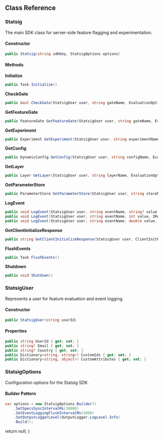 ## Class Reference

### Statsig

The main SDK class for server-side feature flagging and experimentation.

#### Constructor
```csharp
public Statsig(string sdkKey, StatsigOptions options)
```

#### Methods

**Initialize**
```csharp
public Task Initialize()
```

**CheckGate**
```csharp
public bool CheckGate(StatsigUser user, string gateName, EvaluationOptions? options = null)
```

**GetFeatureGate**
```csharp
public FeatureGate GetFeatureGate(StatsigUser user, string gateName, EvaluationOptions? options = null)
```

**GetExperiment**
```csharp
public Experiment GetExperiment(StatsigUser user, string experimentName, EvaluationOptions? options = null)
```

**GetConfig**
```csharp
public DynamicConfig GetConfig(StatsigUser user, string configName, EvaluationOptions? options = null)
```

**GetLayer**
```csharp
public Layer GetLayer(StatsigUser user, string layerName, EvaluationOptions? options = null)
```

**GetParameterStore**
```csharp
public ParameterStore GetParameterStore(StatsigUser user, string storeName, EvaluationOptions? options = null)
```

**LogEvent**
```csharp
public void LogEvent(StatsigUser user, string eventName, string? value = null, IReadOnlyDictionary<string, string>? metadata = null)
public void LogEvent(StatsigUser user, string eventName, int value, IReadOnlyDictionary<string, string>? metadata = null)
public void LogEvent(StatsigUser user, string eventName, double value, IReadOnlyDictionary<string, string>? metadata = null)
```

**GetClientInitializeResponse**
```csharp
public string GetClientInitializeResponse(StatsigUser user, ClientInitResponseOptions? options = null)
```

**FlushEvents**
```csharp
public Task FlushEvents()
```

**Shutdown**
```csharp
public void Shutdown()
```

### StatsigUser

Represents a user for feature evaluation and event logging.

#### Constructor
```csharp
public StatsigUser(string userId)
```

#### Properties
```csharp
public string UserId { get; set; }
public string? Email { get; set; }
public string? Country { get; set; }
public Dictionary<string, string>? CustomIds { get; set; }
public Dictionary<string, object>? CustomAttributes { get; set; }
```

### StatsigOptions

Configuration options for the Statsig SDK.

#### Builder Pattern
```csharp
var options = new StatsigOptions.Builder()
    .SetSpecsSyncIntervalMs(30000)
    .SetEventLoggingFlushIntervalMs(5000)
    .SetOutputLoggerLevel(OutputLogger.LogLevel.Info)
    .Build();
```

  return null;
}
